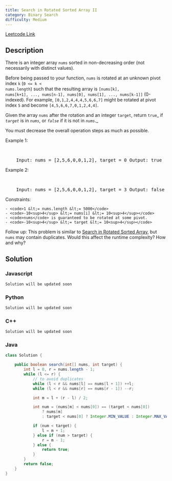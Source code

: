 ```yaml
---
title: Search in Rotated Sorted Array II
category: Binary Search
difficulty: Medium
---
```


<Callout>

[Leetcode Link](https://leetcode.com/problems/search-in-rotated-sorted-array-ii)

</Callout>

## Description

There is an integer array <code>nums</code> sorted in non-decreasing order (not necessarily with distinct values).

Before being passed to your function, <code>nums</code> is rotated at an unknown pivot index <code>k</code> (<code>0 &lt;= k &lt; nums.length</code>) such that the resulting array is <code>[nums[k], nums[k+1], ..., nums[n-1], nums[0], nums[1], ..., nums[k-1]]</code> (0-indexed). For example, <code>[0,1,2,4,4,4,5,6,6,7]</code> might be rotated at pivot index <code>5</code> and become <code>[4,5,6,6,7,0,1,2,4,4]</code>.

Given the array <code>nums</code> after the rotation and an integer <code>target</code>, return <code>true</code>_ if _<code>target</code>_ is in _<code>nums</code>_, or _<code>false</code>_ if it is not in _<code>nums</code>_._

You must decrease the overall operation steps as much as possible.

Example 1:

<br />
<pre className="overflow-x-auto">
	Input: nums = [2,5,6,0,0,1,2], target = 0 Output: true
</pre>

Example 2:

<br />
<pre className="overflow-x-auto">
	Input: nums = [2,5,6,0,0,1,2], target = 3 Output: false
</pre>
Constraints:

    - <code>1 &lt;= nums.length &lt;= 5000</code>
    - <code>-10<sup>4</sup> &lt;= nums[i] &lt;= 10<sup>4</sup></code>
    - <code>nums</code> is guaranteed to be rotated at some pivot.
    - <code>-10<sup>4</sup> &lt;= target &lt;= 10<sup>4</sup></code>

Follow up: This problem is similar to <a href="/problems/search-in-rotated-sorted-array/description/" target="_blank">Search in Rotated Sorted Array</a>, but <code>nums</code> may contain duplicates. Would this affect the runtime complexity? How and why?

## Solution

### Javascript

```javascript
Solution will be updated soon
```

### Python

```python
Solution will be updated soon
```

### C++

```cpp
Solution will be updated soon
```

### Java

```java
class Solution {

    public boolean search(int[] nums, int target) {
        int l = 0, r = nums.length - 1;
        while (l <= r) {
            // to avoid duplicates
            while (l < r && nums[l] == nums[l + 1]) ++l;
            while (l < r && nums[r] == nums[r - 1]) --r;

            int m = l + (r - l) / 2;

            int num = (nums[m] < nums[0]) == (target < nums[0])
                ? nums[m]
                : target < nums[0] ? Integer.MIN_VALUE : Integer.MAX_VALUE;

            if (num < target) {
                l = m + 1;
            } else if (num > target) {
                r = m - 1;
            } else {
                return true;
            }
        }
        return false;
    }
}

```

